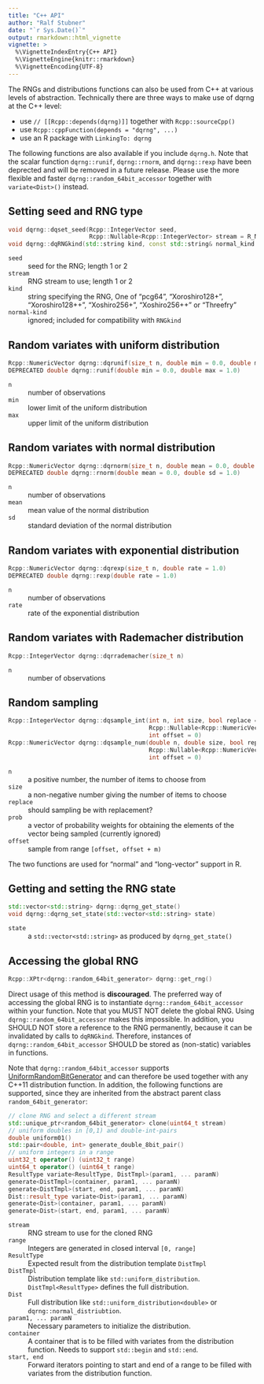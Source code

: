 ```yaml
---
title: "C++ API"
author: "Ralf Stubner"
date: "`r Sys.Date()`"
output: rmarkdown::html_vignette
vignette: >
  %\VignetteIndexEntry{C++ API}
  %\VignetteEngine{knitr::rmarkdown}
  %\VignetteEncoding{UTF-8}
---
```


The RNGs and distributions functions can also be used from C++ at various levels of abstraction.
Technically there are three ways to make use of dqrng at the C++ level:

* use `// [[Rcpp::depends(dqrng)]]` together with `Rcpp::sourceCpp()`
* use `Rcpp::cppFunction(depends = "dqrng", ...)`
* use an R package with `LinkingTo: dqrng`

The following functions are also available if you include `dqrng.h`. Note that the scalar function `dqrng::runif`, `dqrng::rnorm`, and `dqrng::rexp` have been deprected and will be removed in a future release. Please use the more flexible and faster `dqrng::random_64bit_accessor` together with `variate<Dist>()` instead.

## Setting seed and RNG type

```cpp
void dqrng::dqset_seed(Rcpp::IntegerVector seed, 
                       Rcpp::Nullable<Rcpp::IntegerVector> stream = R_NilValue)
void dqrng::dqRNGkind(std::string kind, const std::string& normal_kind = "ignored")
```

`seed`
:    seed for the RNG; length 1 or 2

`stream`
:    RNG stream to use; length 1 or 2

`kind`
:    string specifying the RNG, One of "pcg64", "Xoroshiro128+", "Xoroshiro128++", "Xoshiro256+", "Xoshiro256++" or "Threefry"

`normal-kind`
:    ignored; included for compatibility with `RNGkind`

## Random variates with uniform distribution

```cpp
Rcpp::NumericVector dqrng::dqrunif(size_t n, double min = 0.0, double max = 1.0)
DEPRECATED double dqrng::runif(double min = 0.0, double max = 1.0)
```
`n`	
:   number of observations

`min`
:   lower limit of the uniform distribution

`max`
:   upper limit of the uniform distribution

## Random variates with normal distribution

```cpp
Rcpp::NumericVector dqrng::dqrnorm(size_t n, double mean = 0.0, double sd = 1.0)
DEPRECATED double dqrng::rnorm(double mean = 0.0, double sd = 1.0)
```

`n`	
:   number of observations

`mean`
:   mean value of the normal distribution

`sd`
:   standard deviation of the normal distribution

## Random variates with exponential distribution

```cpp
Rcpp::NumericVector dqrng::dqrexp(size_t n, double rate = 1.0)
DEPRECATED double dqrng::rexp(double rate = 1.0)
```

`n`	
:   number of observations

`rate`
:   rate of the exponential distribution

## Random variates with Rademacher distribution

```cpp
Rcpp::IntegerVector dqrng::dqrrademacher(size_t n)
```

`n`	
:   number of observations

## Random sampling

```cpp
Rcpp::IntegerVector dqrng::dqsample_int(int n, int size, bool replace = false,
                                        Rcpp::Nullable<Rcpp::NumericVector> probs = R_NilValue,
                                        int offset = 0)
Rcpp::NumericVector dqrng::dqsample_num(double n, double size, bool replace = false,
                                        Rcpp::Nullable<Rcpp::NumericVector> probs = R_NilValue,
                                        int offset = 0)
```

`n`
:    a positive number, the number of items to choose from

`size`
:    a non-negative number giving the number of items to choose

`replace`
:    should sampling be with replacement?

`prob`
:    a vector of probability weights for obtaining the elements of the vector being sampled (currently ignored)

`offset`
:    sample from range `[offset, offset + m)`

The two functions are used for "normal" and "long-vector" support in R.

## Getting and setting the RNG state

```cpp
std::vector<std::string> dqrng::dqrng_get_state()
void dqrng::dqrng_set_state(std::vector<std::string> state)
```

`state`
:    a `std::vector<std::string>` as produced by `dqrng_get_state()`

## Accessing the global RNG

```cpp
Rcpp::XPtr<dqrng::random_64bit_generator> dqrng::get_rng()
```

Direct usage of this method is **discouraged**. The preferred way of accessing the global RNG is to instantiate `dqrng::random_64bit_accessor` within your function. Note that you MUST NOT delete the global RNG. Using `dqrng::random_64bit_accessor` makes this impossible. In addition, you SHOULD NOT store a reference to the RNG permanently, because it can be invalidated by calls to `dqRNGkind`. Therefore, instances of `dqrng::random_64bit_accessor` SHOULD be stored as (non-static) variables in functions.

Note that `dqrng::random_64bit_accessor` supports [UniformRandomBitGenerator](https://en.cppreference.com/w/cpp/named_req/UniformRandomBitGenerator) and can therefore be used together with any C++11 distribution function. In addition, the following functions are supported, since they are inherited from the abstract parent class `random_64bit_generator`: 

```cpp
// clone RNG and select a different stream
std::unique_ptr<random_64bit_generator> clone(uint64_t stream)
// uniform doubles in [0,1) and double-int-pairs
double uniform01()
std::pair<double, int> generate_double_8bit_pair()
// uniform integers in a range 
uint32_t operator() (uint32_t range)
uint64_t operator() (uint64_t range)
ResultType variate<ResultType, DistTmpl>(param1, ... paramN)
generate<DistTmpl>(container, param1, ... paramN)
generate<DistTmpl>(start, end, param1, ... paramN)
Dist::result_type variate<Dist>(param1, ... paramN)
generate<Dist>(container, param1, ... paramN)
generate<Dist>(start, end, param1, ... paramN)
```

`stream`
:    RNG stream to use for the cloned RNG

`range`
:    Integers are generated in closed interval `[0, range]`

`ResultType`
:    Expected result from the distribution template `DistTmpl`

`DistTmpl`
:    Distribution template like `std::uniform_distribution`. `DistTmpl<ResultType>` defines the full distribution.

`Dist`
:    Full distribution like `std::uniform_distribution<double>` or `dqrng::normal_distriubtion`.

`param1, ... paramN`
:    Necessary parameters to initialize the distribution.

`container`
:    A container that is to be filled with variates from the distribution function. Needs to support `std::begin` and `std::end`.

`start, end`
:   Forward iterators pointing to start and end of a range to be filled with variates from the distribution function.
